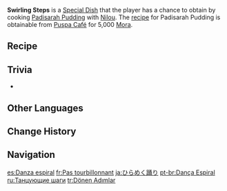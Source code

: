 {{Food Infobox
|id              = 108466
|description     = The crystal-clear cup that reminds you of an ornate jewel case contains a soft, melt-in-your-mouth pudding. The reddish coloration, like a fleeing trance, reminds you ever so much of Nilou's radiant, dancing form. Ah, would that this dance might last forever.
|desc_basic      = 
|type            = Adventurer's Dishes
|effectType      = Stamina Reduction
|effect          = Decreases all party members' climbing and sprinting Stamina consumption by '''25'''% for 1500s.
|eff_att1        = Stamina
|eff_att2        = Climbing Stamina
|eff_att3        = Sprinting Stamina
|quality         = 3
|character       = Nilou
|base            = Padisarah Pudding
}}
'''Swirling Steps''' is a [[Special Dish]] that the player has a chance to obtain by cooking [[Padisarah Pudding]] with [[Nilou]]. The [[recipe]] for Padisarah Pudding is obtainable from [[Puspa Café]] for 5,000 [[Mora]].

==Recipe==
{{Recipe
|type = Cooking
|character = Nilou
|Padisarah = 2
|Sumeru Rose = 1
|Milk = 1
|Sugar = 1
|sort = Padisarah;Sumeru Rose;Milk;Sugar
}}

==Trivia==
* {{Mail Attachments by Category List}}

==Other Languages==
{{Other Languages
|en      = Swirling Steps
|zhs     = 婆娑一舞
|zhs_rm  = Pósuō Yī Wǔ
|zht     = 婆娑一舞
|zht_rm  = Pósuō Yī Wǔ
|zh_tl   = A Swirling Dance
|ja      = ひらめく踊り
|ja_rm   = Hirameku Odori
|ja_tl   = Fluttering Dance
|ko      = 살랑이는 춤
|ko_tl   = Swaying Dance
|es      = Danza espiral
|es_tl   = Spiral Dance
|fr      = Pas tourbillonnant
|fr_tl   = Swirling Step
|ru      = Танцующие шаги
|ru_tl   = Dancing Steps
|th      = Swirling Steps
|vi      = Vũ Điệu Quay Cuồng
|vi_tl   = 
|de      = Wirbelnder Tanz
|de_tl   = Swirling Dance
|id      = Swirling Steps
|pt      = Dança Espiral
|pt_tl   = Spiral Dance
|tr      = Dönen Adımlar
|tr_tl   = Spinning Steps
|it      = Passi vorticosi
|it_tl   = 
}}

==Change History==
{{Change History|3.1}}

==Navigation==
{{Food Navbox|type=Special Dishes}}

[[es:Danza espiral]]
[[fr:Pas tourbillonnant]]
[[ja:ひらめく踊り]]
[[pt-br:Dança Espiral]]
[[ru:Танцующие шаги]]
[[tr:Dönen Adımlar]]